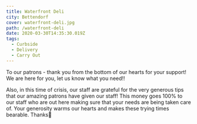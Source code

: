 ```yaml
---
title: Waterfront Deli
city: Bettendorf
cover: waterfront-deli.jpg
path: /waterfront-deli
date: 2020-03-30T14:35:30.019Z
tags:
  - Curbside
  - Delivery
  - Carry Out
---
```



<InfoCard
  name="WaterFront Deli"
  street="1813 Kimberly Rd"
  city="Bettendorf, Iowa 52722"
  website="waterfrontdelibettendorf.com"
  facebookUrl="https://www.facebook.com/Waterfront-Deli-Quad-Cities-355698691139700/"
  phoneNumber="(563) 359-4300"
/>

To our patrons - thank you from the bottom of our hearts for your support! We are here for you, let us know what you need!!

Also, in this time of crisis, our staff are grateful for the very generous tips that our amazing patrons have given our staff! This money goes 100% to our staff who are out here making sure that your needs are being taken care of. Your generosity warms our hearts and makes these trying times bearable. Thanks💙
